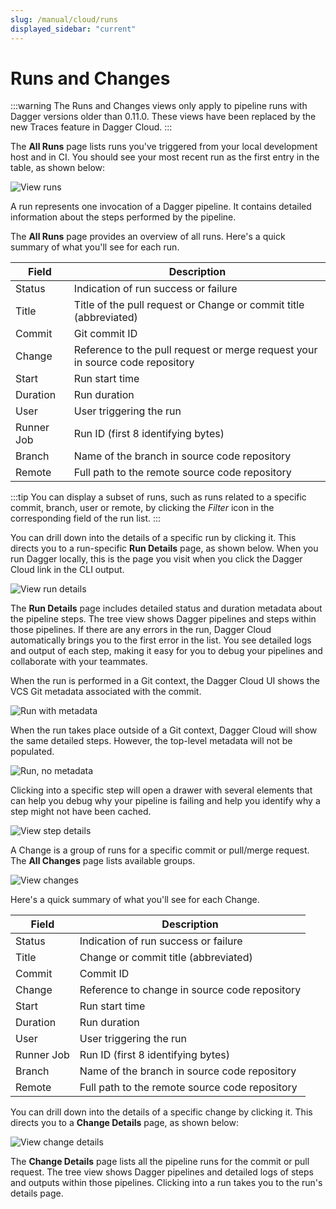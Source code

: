 ```yaml
---
slug: /manual/cloud/runs
displayed_sidebar: "current"
---
```


# Runs and Changes

:::warning
The Runs and Changes views only apply to pipeline runs with Dagger versions older than 0.11.0. These views have been replaced by the new Traces feature in Dagger Cloud.
:::

The **All Runs** page lists runs you've triggered from your local development host and in CI. You should see your most recent run as the first entry in the table, as shown below:

![View runs](/img/current_docs/manual/cloud/cloud-view-runs.png)

A run represents one invocation of a Dagger pipeline. It contains detailed information about the steps performed by the pipeline.

The **All Runs** page provides an overview of all runs. Here's a quick summary of what you'll see for each run.

|Field | Description |
|---|---|
|Status | Indication of run success or failure |
|Title | Title of the pull request or Change or commit title (abbreviated) |
|Commit |Git commit ID |
|Change | Reference to the pull request or merge request your in source code repository |
|Start | Run start time |
|Duration | Run duration |
|User | User triggering the run |
|Runner Job | Run ID (first 8 identifying bytes) |
|Branch | Name of the branch in source code repository |
|Remote | Full path to the remote source code repository |

:::tip
You can display a subset of runs, such as runs related to a specific commit, branch, user or remote, by clicking the *Filter* icon in the corresponding field of the run list.
:::

You can drill down into the details of a specific run by clicking it. This directs you to a run-specific **Run Details** page, as shown below. When you run Dagger locally, this is the page you visit when you click the Dagger Cloud link in the CLI output.

![View run details](/img/current_docs/manual/cloud/cloud-view-run-details-tree.png)

The **Run Details** page includes detailed status and duration metadata about the pipeline steps. The tree view shows Dagger pipelines and steps within those pipelines. If there are any errors in the run, Dagger Cloud automatically brings you to the first error in the list. You see detailed logs and output of each step, making it easy for you to debug your pipelines and collaborate with your teammates.

When the run is performed in a Git context, the Dagger Cloud UI shows the VCS Git metadata associated with the commit.

![Run with metadata](/img/current_docs/manual/cloud/cloud-run-git-metadata.png)

When the run takes place outside of a Git context, Dagger Cloud will show the same detailed steps. However, the top-level metadata will not be populated.

![Run, no metadata](/img/current_docs/manual/cloud/cloud-run-no-metadata.png)

Clicking into a specific step will open a drawer with several elements that can help you debug why your pipeline is failing and help you identify why a step might not have been cached.

![View step details](/img/current_docs/manual/cloud/cloud-step-details.png)

A Change is a group of runs for a specific commit or pull/merge request. The **All Changes** page lists available groups.

![View changes](/img/current_docs/manual/cloud/cloud-all-changes.png)

Here's a quick summary of what you'll see for each Change.

|Field | Description |
|---|---|
|Status | Indication of run success or failure |
|Title | Change or commit title (abbreviated) |
|Commit | Commit ID |
|Change | Reference to change in source code repository |
|Start | Run start time |
|Duration | Run duration |
|User | User triggering the run |
|Runner Job | Run ID (first 8 identifying bytes) |
|Branch | Name of the branch in source code repository |
|Remote | Full path to the remote source code repository |

You can drill down into the details of a specific change by clicking it. This directs you to a **Change Details** page, as shown below:

![View change details](/img/current_docs/manual/cloud/cloud-change-details.png)

The **Change Details** page lists all the pipeline runs for the commit or pull request. The tree view shows Dagger pipelines and detailed logs of steps and outputs within those pipelines. Clicking into a run takes you to the run's details page.
